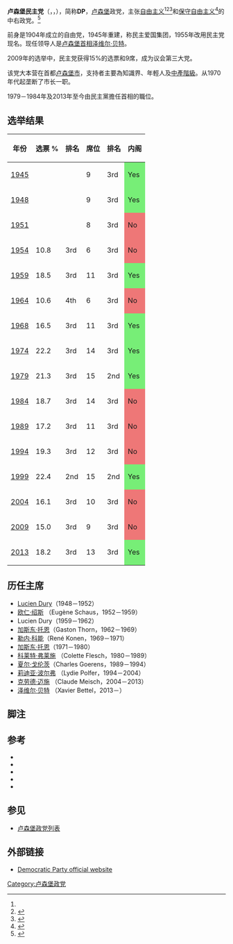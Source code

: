 {{Infobox political party
|country       = 卢森堡
|name_english  = Democratic Party
|name_native   = Demokratesch Partei
|colorcode     = #004A90
|logo          = [[File:Demokratesch_Partei_Logo.svg|150px]]
|leader        = [[泽维尔·贝特|泽维尔·贝特]]
|foundation    = {{start date|1955|4|24}}
|ideology      = [[自由主义|自由主义]]<ref name="Nordsieck">{{Cite web |url=http://www.parties-and-elections.eu/luxembourg.html |title=Parties and Elections in Europe: The database about parliamentary elections and political parties in Europe, by Wolfram Nordsieck |accessdate=2013-12-06 |archive-date=2018-07-09 |archive-url=https://web.archive.org/web/20180709185735/http://www.parties-and-elections.eu/luxembourg.html |dead-url=yes }}</ref><br>[[社会自由主义|社会自由主义]]<br>[[保守自由主义|保守自由主义]]<br>[[亲欧洲主义|亲欧洲主义]]
|position      = [[中间偏右|中间偏右]]<ref name="Dumont 412">Dumont et al (2003), p. 412</ref><ref>{{cite book |title=Western European Political Parties: A Comprehensive Guide |last=Jacobs |first=Francis |year=1989 |publisher=Longman |location=London |isbn=978-0-582-00113-8 |page=243 |url=http://books.google.co.uk/books?id=WSZnAAAAMAAJ |accessdate= |archive-date=2013-12-14 |archive-url=https://web.archive.org/web/20131214071922/http://books.google.co.uk/books?id=WSZnAAAAMAAJ |dead-url=no }}</ref><ref>{{cite book |title=Country by Country |last= |first= |year=2003 |publisher=Economist Intelligence Unit |location=London |isbn= |page=96 |url=http://books.google.co.uk/books?id=l3OFAAAAIAAJ |accessdate= |archive-date=2013-12-14 |archive-url=https://web.archive.org/web/20131214070955/http://books.google.co.uk/books?id=l3OFAAAAIAAJ |dead-url=no }}</ref><ref>{{cite book |title=A Guide to the Counties of the World |last=Stalker |first=Peter |year=2007 |publisher=Oxford University Press |location=Oxford |isbn=978-0-19-920271-3 |page=188 |url=http://books.google.co.uk/books?id=GtztAAAAMAAJ |accessdate= |archive-date=2013-12-14 |archive-url=https://web.archive.org/web/20131214071020/http://books.google.co.uk/books?id=GtztAAAAMAAJ |dead-url=no }}</ref><ref name="Colomer2008">{{cite book|author=Josep M. Colomer|title=Comparative European Politics|url=http://books.google.com/books?id=6S5JJkjpzf8C&pg=PA221|accessdate=2013-07-13|date=2008-07-24|publisher=Taylor & Francis|isbn=978-0-203-94609-1|pages=221–|archive-date=2013-12-31|archive-url=https://web.archive.org/web/20131231065106/http://books.google.com/books?id=6S5JJkjpzf8C&pg=PA221|dead-url=no}}</ref>
|headquarters  = 9, rue du St. Esprit, L-1475 Luxembourg [[卢森堡|卢森堡]]
|youth_wing    = [[民主和自由青年|民主和自由青年]]
|newspaper     = [[Lëtzebuerger_Journal|Lëtzebuerger Journal]]
|international = [[国际自由联盟|国际自由联盟]]
|european      = [[欧洲自由民主改革党|欧洲自由民主改革党]]
|europarl      = [[欧洲自由和民主联盟党团|欧洲自由和民主联盟党团]]
|seats1_title  = [[眾議院_(盧森堡)|众议院]]
|seats1        = {{Infobox political party/seats|13|60|hex=#004A90}}
|seats2_title  = [[欧洲议会|欧洲议会]]
|seats2        = {{Infobox political party/seats|1|6|hex=#004A90}}
|colours       = [[蓝色|蓝色]]
|website       = http://www.dp.lu
}}
'''卢森堡民主党'''（{{lang-lb|Demokratesch Partei}}，{{lang-fr|Parti Démocratique}}，{{lang-de|Demokratische Partei}}），简称'''DP'''，[[卢森堡|卢森堡]]政党，主张[[自由主义|自由主义]]<ref name="Nordsieck"/><ref name="Magone2010">{{cite book|author=José Magone|title=Contemporary European Politics: A Comparative Introduction|url=http://books.google.com/books?id=g73UtvxJsFcC&pg=PA436|accessdate=2013-07-19|date=2010-08-26|publisher=Routledge|isbn=978-0-203-84639-1|pages=436–|archive-date=2014-01-04|archive-url=https://web.archive.org/web/20140104141452/http://books.google.com/books?id=g73UtvxJsFcC&pg=PA436|dead-url=no}}</ref><ref name="Terzis2007">{{cite book|author=Georgios Terzis|title=European Media Governance: National and Regional Dimensions|url=http://books.google.com/books?id=68nbtqst-CsC&pg=PA135|accessdate=2013-07-19|year=2007|publisher=Intellect Books|isbn=978-1-84150-192-5|pages=135–|archive-date=2014-01-04|archive-url=https://web.archive.org/web/20140104135759/http://books.google.com/books?id=68nbtqst-CsC&pg=PA135|dead-url=no}}</ref>和[[保守自由主义|保守自由主义]]<ref name="Slomp2011">{{cite book|author=Hans Slomp|title=Europe, A Political Profile: An American Companion to European Politics: An American Companion to European Politics|url=http://books.google.com/books?id=LmfAPmwE6YYC&pg=PA477|accessdate=2013-07-13|date=2011-09-30|publisher=ABC-CLIO|isbn=978-0-313-39182-8|pages=477–|archive-date=2013-12-31|archive-url=https://web.archive.org/web/20131231195326/http://books.google.com/books?id=LmfAPmwE6YYC&pg=PA477|dead-url=no}}</ref>的中右政党。<ref name="Contiades2012">{{cite book|author=Xenophon Contiades|title=Engineering Constitutional Change: A Comparative Perspective on Europe, Canada and the USA|url=http://books.google.com/books?id=pgWbThr8LTUC&pg=PA250|accessdate=2013-07-19|date=2012-12-20|publisher=Routledge|isbn=978-1-136-21077-8|pages=250–|archive-date=2014-01-04|archive-url=https://web.archive.org/web/20140104135652/http://books.google.com/books?id=pgWbThr8LTUC&pg=PA250|dead-url=no}}</ref> 

前身是1904年成立的自由党，1945年重建，称民主爱国集团，1955年改用民主党现名。现任领导人是[[卢森堡首相|卢森堡首相]][[泽维尔·贝特|泽维尔·贝特]]。

2009年的选举中，民主党获得15%的选票和9席，成为议会第三大党。

该党大本营在首都[[卢森堡市|卢森堡市]]，支持者主要為知識界、年輕人及[[中產階級|中產階級]]。从1970年代起垄断了市长一职。

1979－1984年及2013年至今由民主黨擔任首相的職位。

==选举结果==
{| class="wikitable"
! 年份
! 选票 %
! 排名
! 席位
! 排名
! 内阁
|-
| [[1945年卢森堡立法选举|1945]]
| 
| 
| 9
| 3rd
| style="background-color:#77EE77" | Yes
|-
| [[1948年卢森堡立法选举|1948]]
| 
| 
| 9
| 3rd
| style="background-color:#77EE77" | Yes
|-
| [[1951年卢森堡立法选举|1951]]
| 
| 
| 8 {{decrease}}
| 3rd
| style="background-color:#EE7777" | No
|-
| [[1954年卢森堡立法选举|1954]]
| 10.8
| 3rd
| 6 {{decrease}}
| 3rd
| style="background-color:#EE7777" | No
|-
| [[1959年卢森堡立法选举|1959]]
| 18.5 {{increase}}
| 3rd
| 11 {{increase}}
| 3rd
| style="background-color:#77EE77" | Yes
|-
| [[1964年卢森堡立法选举|1964]]
| 10.6 {{decrease}}
| 4th {{decrease}}
| 6  {{decrease}}
| 3rd
| style="background-color:#EE7777" | No
|-
| [[1968年卢森堡立法选举|1968]]
| 16.5 {{increase}}
| 3rd {{increase}}
| 11 {{increase}}
| 3rd
| style="background-color:#77EE77" | Yes
|-
| [[1974年卢森堡立法选举|1974]]
| 22.2 {{increase}}
| 3rd
| 14 {{increase}}
| 3rd
| style="background-color:#77EE77" | Yes
|-
| [[1979年卢森堡立法选举|1979]]
| 21.3 {{decrease}}
| 3rd
| 15 {{increase}}
| 2nd {{increase}}
| style="background-color:#77EE77" | Yes
|-
| [[1984年卢森堡立法选举|1984]]
| 18.7 {{decrease}}
| 3rd
| 14 {{decrease}}
| 3rd {{decrease}}
| style="background-color:#EE7777" | No
|-
| [[1989年卢森堡立法选举|1989]]
| 17.2 {{decrease}}
| 3rd
| 11
| 3rd
| style="background-color:#EE7777" | No
|-
| [[1994年卢森堡立法选举|1994]]
| 19.3 {{increase}}
| 3rd
| 12 {{increase}}
| 3rd
| style="background-color:#EE7777" | No
|-
| [[1999年卢森堡立法选举|1999]]
| 22.4 {{increase}}
| 2nd {{increase}}
| 15 {{increase}}
| 2nd {{increase}}
| style="background-color:#77EE77" | Yes 
|-
| [[2004年卢森堡立法选举|2004]]
| 16.1 {{decrease}}
| 3rd {{decrease}}
| 10 {{decrease}}
| 3rd {{decrease}}
| style="background-color:#EE7777" | No
|-
| [[2009年卢森堡立法选举|2009]]
| 15.0 {{decrease}}
| 3rd
| 9  {{decrease}}
| 3rd
| style="background-color:#EE7777" | No
|-
| [[2013年卢森堡立法选举|2013]]
| 18.2 {{increase}}
| 3rd
| 13 {{increase}}
| 3rd
| style="background-color:#77EE77" | Yes
|}

==历任主席==
* [[Lucien_Dury|Lucien Dury]]（1948－1952）
* [[欧仁·绍斯|欧仁·绍斯]] （Eugène Schaus，1952－1959）
* Lucien Dury（1959－1962）
* [[加斯东·托恩|加斯东·托恩]]（Gaston Thorn，1962－1969）
* [[勒内·科能|勒内·科能]]（René Konen，1969－1971）
* [[加斯东·托恩|加斯东·托恩]]（1971－1980）
* [[科莱特·弗莱施|科莱特·弗莱施]] （Colette Flesch，1980－1989）
* [[夏尔·戈伦茨|夏尔·戈伦茨]]（Charles Goerens，1989－1994）
* [[莉迪亚·波尔弗|莉迪亚·波尔弗]] （Lydie Polfer，1994－2004）
* [[克劳德·迈施|克劳德·迈施]] （Claude Meisch，2004－2013）
* [[泽维尔·贝特|泽维尔·贝特]] （Xavier Bettel，2013－）

==脚注==
{{reflist}}

==参考==
* {{cite book |title=Coalition Governments in Western Europe |first=Patrick |last=Dumont |first2=Lieven |last2=De Winter |editor1-last= Wolfgang C. |editor1-first=Müller |editor2-last=Strom |editor2-first=Kaare |year=2003 |publisher=Oxford University Press |location=Oxford |isbn=978-0-19-829761-1 |chapter=Luxembourg: Stable coalition in a pivotal party system |pages=399–432}}
* {{cite book |title=Ideology, Strategy, and Party Change |url=https://archive.org/details/ideologystrategy00budg_624 |first=Derek |last=Hearl |editor1-last=Budge |editor1-first=Ian |editor2-last=Robertson |editor2-first=David |editor3-last=Hearl|editor3-first=Derek |year=1987 |publisher=Cambridge University Press |location=Cambridge |isbn=978-0-521-30648-5 |chapter=Luxembourg 1945–82: Dimensions and Strategies |pages=[https://archive.org/details/ideologystrategy00budg_624/page/n270 254]–69}}
* {{cite book |title=Liberal Parties in Western Europe |url=https://archive.org/details/liberalpartieswe00kirc |last=Hearl |first=Derek |editor1-last=Kirchner |editor1-first=Emil Joseph |year=1988 |publisher=Cambridge University Press |location=Cambridge |isbn=978-0-521-32394-9 |pages=[https://archive.org/details/liberalpartieswe00kirc/page/n390 376]–95 |chapter=The Luxembourg Liberal Party}}
* {{cite book |last=Thewes |first=Guy |title=Les gouvernements du Grand-Duché de Luxembourg depuis 1848 |url=http://www.gouvernement.lu/publications/gouvernement/gouvernements_depuis_1848/Les_gouv_2006.pdf |format=PDF |accessdate=2010-04-13 |edition=2006 |date= |year=October 2006 |publisher=Service Information et Presse |location=Luxembourg City |language=fr |isbn=978-2-87999-156-6 |archive-date=2007-05-08 |archive-url=https://web.archive.org/web/20070508230948/http://www.gouvernement.lu/publications/gouvernement/gouvernements_depuis_1848/Les_gouv_2006.pdf |dead-url=no }}
* {{cite book |title=The Handbook of West European Pension Politics |url=https://archive.org/details/handbookwesteuro00emim |first=Isabelle |last=Schulze |editor1-last=Immergut |editor1-first=Ellen M. |editor2-last=Anderson |editor2-first=Karen M.  |editor3-last=Schulze |editor3-first=Isabelle |year=2007 |publisher=Oxford University Press |location=Oxford |isbn=978-0-19-929147-2 |chapter=Luxembourg: An Electoral System with Panache |pages=[https://archive.org/details/handbookwesteuro00emim/page/n836 804]–53}}

==参见==
*[[卢森堡政党列表|卢森堡政党列表]]

==外部链接==
*[http://www.dp.lu/ Democratic Party official website] {{Wayback|url=http://www.dp.lu/ |date=20110516010836 }}

{{卢森堡政党}}

[[Category:卢森堡政党|Category:卢森堡政党]]